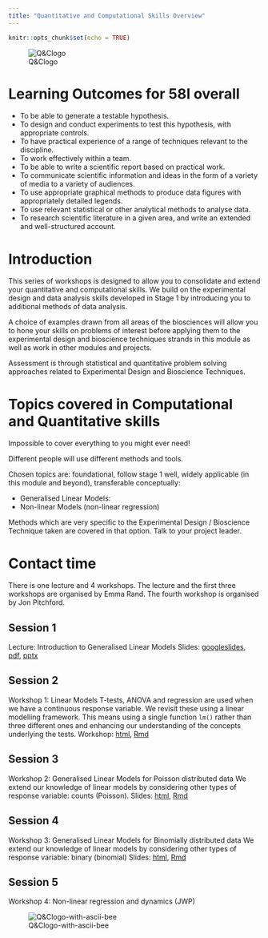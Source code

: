 ```yaml
---
title: "Quantitative and Computational Skills Overview"
---
```


```r
knitr::opts_chunk$set(echo = TRUE)
```

![Q&Clogo](pics/58I.png)

# Learning Outcomes for 58I overall

* To be able to generate a testable hypothesis.
* To design and conduct experiments to test this hypothesis, with appropriate controls.
* To have practical experience of a range of techniques relevant to the discipline.
* To work effectively within a team.
* To be able to write a scientific report based on practical work.
* To communicate scientific information and ideas in the form of a variety of media to a variety of audiences.
* To use appropriate graphical methods to produce data figures with appropriately detailed legends.
* To use relevant statistical or other analytical methods to analyse data.
* To research scientific literature in a given area, and write an extended and well-structured account.

# Introduction

This series of workshops is designed to allow you to consolidate and extend your quantitative and computational skills. We build on the experimental design and data analysis skills developed in Stage 1 by introducing you to additional methods of data analysis.

A choice of examples drawn from all areas of the biosciences will allow you to hone your skills on problems of interest before applying them to the experimental design and bioscience techniques strands in this module as well as work in other modules and projects.

Assessment is through statistical and quantitative problem solving approaches related to Experimental Design and Bioscience Techniques.

# Topics covered in Computational and Quantitative skills

Impossible to cover everything to you might ever need!

Different people will use different methods and tools.

Chosen topics are: foundational, follow stage 1 well, widely applicable (in this module and beyond), transferable conceptually:

* Generalised Linear Models: 
* Non-linear Models (non-linear regression)

Methods which are very specific to the Experimental Design / Bioscience Technique taken are covered in that option. Talk to your project leader.


# Contact time
There is one lecture and 4 workshops. The lecture and the first three workshops are organised by Emma Rand.
The fourth workshop is organised by Jon Pitchford.

## Session 1
Lecture: Introduction to Generalised Linear Models 
Slides: [googleslides](https://docs.google.com/presentation/d/1m0OKkkcL4nO8vgG6E7_FoOwijwIG3m8MqER99IdyUH0/edit#slide=id.g422a3599fd_0_84), [pdf](slides/introduction_2019.pdf), [pptx](slides/introduction_2019.pptx)

## Session 2
Workshop 1: Linear Models
T-tests, ANOVA and regression are used when we have a continuous response variable.
We revisit these using a linear modelling framework. This means using a single function `lm()` rather than three different ones and enhancing our understanding of the concepts underlying the tests.
Workshop: [html](workbook/QCworkshop1DataAnalysis.html), [Rmd](workbook/QCworkshop1DataAnalysis.Rmd)


## Session 3
Workshop 2: Generalised Linear Models for Poisson distributed data
We extend our knowledge of linear models by considering other types of response variable: counts (Poisson).
Slides: [html](workbook/QCworkshop2DataAnalysis.html), [Rmd](workbook/QCworkshop2DataAnalysis.Rmd)


## Session 4
Workshop 3: Generalised Linear Models for Binomially distributed data
We extend our knowledge of linear models by considering other types of response variable: binary (binomial)
Slides: [html](workbook/QCworkshop2DataAnalysis.html), [Rmd](workbook/QCworkshop2DataAnalysis.Rmd)

## Session 5
Workshop 4: Non-linear regression and dynamics (JWP)

![Q&Clogo-with-ascii-bee](pics/58Iend.png)